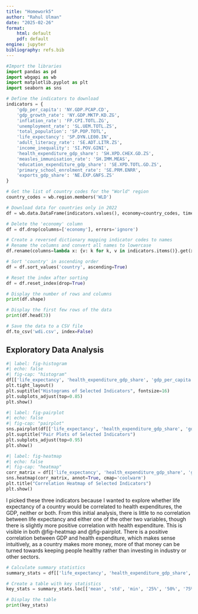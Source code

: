 ```yaml
---
title: "Homework5"
author: "Rahul Ulman"
date: "2025-02-26"
format:
    html: default
    pdf: default
engine: jupyter
bibliography: refs.bib
---
```


``` python
#Import the libraries
import pandas as pd
import wbgapi as wb
import matplotlib.pyplot as plt
import seaborn as sns
```

```python
# Define the indicators to download
indicators = {
    'gdp_per_capita': 'NY.GDP.PCAP.CD',
    'gdp_growth_rate': 'NY.GDP.MKTP.KD.ZG',
    'inflation_rate': 'FP.CPI.TOTL.ZG',
    'unemployment_rate': 'SL.UEM.TOTL.ZS',
    'total_population': 'SP.POP.TOTL',
    'life_expectancy': 'SP.DYN.LE00.IN',
    'adult_literacy_rate': 'SE.ADT.LITR.ZS',
    'income_inequality': 'SI.POV.GINI',
    'health_expenditure_gdp_share': 'SH.XPD.CHEX.GD.ZS',
    'measles_immunisation_rate': 'SH.IMM.MEAS',
    'education_expenditure_gdp_share': 'SE.XPD.TOTL.GD.ZS',
    'primary_school_enrolment_rate': 'SE.PRM.ENRR',
    'exports_gdp_share': 'NE.EXP.GNFS.ZS'
}

# Get the list of country codes for the "World" region
country_codes = wb.region.members('WLD')

# Download data for countries only in 2022
df = wb.data.DataFrame(indicators.values(), economy=country_codes, time=2022, skipBlanks=True, labels=True).reset_index()

# Delete the 'economy' column
df = df.drop(columns=['economy'], errors='ignore')

# Create a reversed dictionary mapping indicator codes to names
# Rename the columns and convert all names to lowercase
df.rename(columns=lambda x: {v: k for k, v in indicators.items()}.get(x, x).lower(), inplace=True)

# Sort 'country' in ascending order
df = df.sort_values('country', ascending=True)

# Reset the index after sorting
df = df.reset_index(drop=True)

# Display the number of rows and columns
print(df.shape)

# Display the first few rows of the data
print(df.head(3))

# Save the data to a CSV file
df.to_csv('wdi.csv', index=False)
```

## Exploratory Data Analysis

```python
#| label: fig-histogram 
#| echo: false
#| fig-cap: "histogram"
df[['life_expectancy', 'health_expenditure_gdp_share', 'gdp_per_capita']].hist(bins=30, figsize=(10, 7))
plt.tight_layout()
plt.suptitle("Histograms of Selected Indicators", fontsize=16)
plt.subplots_adjust(top=0.85)
plt.show()
```

```python
#| label: fig-pairplot 
#| echo: false
#| fig-cap: "pairplot"
sns.pairplot(df[['life_expectancy', 'health_expenditure_gdp_share', 'gdp_per_capita']])
plt.suptitle("Pair Plots of Selected Indicators")
plt.subplots_adjust(top=0.95)
plt.show()
```

```python
#| label: fig-heatmap 
#| echo: false
#| fig-cap: "heatmap"
corr_matrix = df[['life_expectancy', 'health_expenditure_gdp_share', 'gdp_per_capita']].corr()
sns.heatmap(corr_matrix, annot=True, cmap='coolwarm')
plt.title("Correlation Heatmap of Selected Indicators")
plt.show()
```

I picked these three indicators because I wanted to explore whether life expectancy of a country would be correlated to health expenditures, the GDP, neither or both. From this initial analysis, there is little to no correlation between life expectancy and either one of the other two variables, though there is slightly more positive correlation with health expenditure. This is visible in both @fig-heatmap and @fig-pairplot. There is a positive correlation between GDP and health expenditure, which makes sense intuitively, as a country makes more money, more of that money can be turned towards keeping people healthy rather than investing in industry or other sectors.

```python
# Calculate summary statistics
summary_stats = df[['life_expectancy', 'health_expenditure_gdp_share', 'gdp_per_capita']].describe()

# Create a table with key statistics
key_stats = summary_stats.loc[['mean', 'std', 'min', '25%', '50%', '75%', 'max']]

# Display the table
print(key_stats)
```

